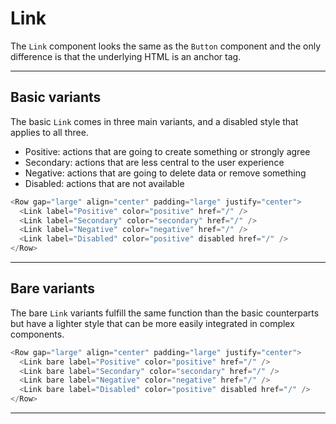 
# Link

The `Link` component looks the same as the `Button` component and the only difference is that the underlying HTML is an anchor tag.

---

## Basic variants

The basic `Link` comes in three main variants, and a disabled style that applies to all three.

- Positive: actions that are going to create something or strongly agree
- Secondary: actions that are less central to the user experience
- Negative: actions that are going to delete data or remove something
- Disabled: actions that are not available

<Row gap="large" align="center" padding="large" justify="center">
  <Link label="Positive" color="positive" href="/" />
  <Link label="Secondary" color="secondary" href="/" />
  <Link label="Negative" color="negative" href="/" />
  <Link label="Disabled" color="positive" disabled href="/" />
</Row>

```js
<Row gap="large" align="center" padding="large" justify="center">
  <Link label="Positive" color="positive" href="/" />
  <Link label="Secondary" color="secondary" href="/" />
  <Link label="Negative" color="negative" href="/" />
  <Link label="Disabled" color="positive" disabled href="/" />
</Row>
```

---

## Bare variants

The bare `Link` variants fulfill the same function than the basic counterparts but have a lighter style that can be more easily integrated in complex components.

<Row gap="large" align="center" padding="large" justify="center">
  <Link bare label="Positive" color="positive" href="/" />
  <Link bare label="Secondary" color="secondary" href="/" />
  <Link bare label="Negative" color="negative" href="/" />
  <Link bare label="Disabled" color="positive" disabled href="/" />
</Row>

```js
<Row gap="large" align="center" padding="large" justify="center">
  <Link bare label="Positive" color="positive" href="/" />
  <Link bare label="Secondary" color="secondary" href="/" />
  <Link bare label="Negative" color="negative" href="/" />
  <Link bare label="Disabled" color="positive" disabled href="/" />
</Row>
```

---

